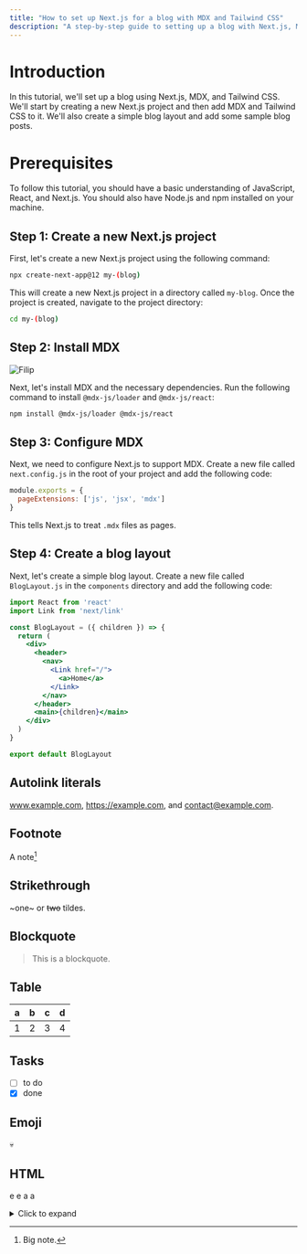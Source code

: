 ```yaml
---
title: "How to set up Next.js for a blog with MDX and Tailwind CSS"
description: "A step-by-step guide to setting up a blog with Next.js, MDX, and Tailwind CSS."
---
```


# Introduction

In this tutorial, we'll set up a blog using Next.js, MDX, and Tailwind CSS. We'll start by creating a new Next.js project and then add MDX and Tailwind CSS to it. We'll also create a simple blog layout and add some sample blog posts.

# Prerequisites

To follow this tutorial, you should have a basic understanding of JavaScript, React, and Next.js. You should also have Node.js and npm installed on your machine.

## Step 1: Create a new Next.js project

First, let's create a new Next.js project using the following command:

```bash
npx create-next-app@12 my-(blog)
```

This will create a new Next.js project in a directory called `my-blog`. Once the project is created, navigate to the project directory:

```bash
cd my-(blog)
```

## Step 2: Install MDX

![Filip](/filip.jpg)

Next, let's install MDX and the necessary dependencies. Run the following command to install `@mdx-js/loader` and `@mdx-js/react`:

```bash
npm install @mdx-js/loader @mdx-js/react
```

## Step 3: Configure MDX

Next, we need to configure Next.js to support MDX. Create a new file called `next.config.js` in the root of your project and add the following code:

```javascript
module.exports = {
  pageExtensions: ['js', 'jsx', 'mdx']
}
```

This tells Next.js to treat `.mdx` files as pages.

## Step 4: Create a blog layout

Next, let's create a simple blog layout. Create a new file called `BlogLayout.js` in the `components` directory and add the following code:

```jsx
import React from 'react'
import Link from 'next/link'

const BlogLayout = ({ children }) => {
  return (
    <div>
      <header>
        <nav>
          <Link href="/">
            <a>Home</a>
          </Link>
        </nav>
      </header>
      <main>{children}</main>
    </div>
  )
}

export default BlogLayout
```

## Autolink literals

www.example.com, https://example.com, and contact@example.com.

## Footnote

A note[^1]

## Strikethrough

~one~ or ~~two~~ tildes.

## Blockquote

> This is a blockquote.

## Table

| a | b  |  c |  d  |
|---|----|----|-----|
| 1 | 2  |  3 |  4  |

## Tasks

* [ ] to do
* [x] done

## Emoji
💀

## HTML

<Note variant="note">e</Note>
<Note variant="warning">e</Note>
<Note variant="danger">a</Note>
<Note variant="success">a</Note>

<details>
  <summary>Click to expand</summary>
  <p>Hidden content</p>
</details>

<Tweet id="1457032789883187201" />

[^1]: Big note.